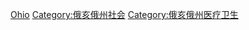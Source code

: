 {{Commons category|Deaths in Ohio}}
[[Category:死于美国各州|Ohio]]
[[Category:俄亥俄州社会|Category:俄亥俄州社会]]
[[Category:俄亥俄州医疗卫生|Category:俄亥俄州医疗卫生]]
